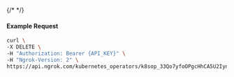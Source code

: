 {/* <!-- Code generated for API Clients. DO NOT EDIT. --> */}

#### Example Request
```bash
curl \
-X DELETE \
-H "Authorization: Bearer {API_KEY}" \
-H "Ngrok-Version: 2" \
https://api.ngrok.com/kubernetes_operators/k8sop_33Qo7yfoOPgcHhCA5U2IynbFqbM
```